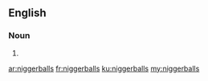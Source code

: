 ==English==

===Noun===
{{head|en}}

# {{plural of|niggerball}}

[[ar:niggerballs]]
[[fr:niggerballs]]
[[ku:niggerballs]]
[[my:niggerballs]]
